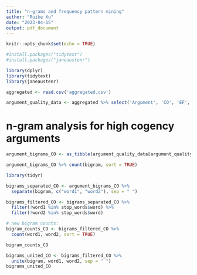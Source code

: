 ```yaml
---
title: "n-grams and frequency pattern mining"
author: "Ruike Xu"
date: "2023-04-15"
output: pdf_document
---
```


```r
knitr::opts_chunk$set(echo = TRUE)
```

```r
#install.packages("tidytext")
#install.packages("janeaustenr")
```

```r
library(dplyr)
library(tidytext)
library(janeaustenr)
```

```r
aggregated <- read.csv('aggregated.csv')
```

```r
argument_quality_data <- aggregated %>% select('Argument', 'CO', 'EF', 'RE', 'OV')
```


# n-gram analysis for high cogency arguments

```r
argument_bigrams_CO <- as_tibble(argument_quality_data[argument_quality_data$CO == 3, ]) %>% unnest_tokens(bigram, Argument, token = "ngrams", n=2) %>% filter(!is.na(bigram))
```


```r
argument_bigrams_CO %>% count(bigram, sort = TRUE)
```

```r
library(tidyr)

bigrams_separated_CO <- argument_bigrams_CO %>%
  separate(bigram, c("word1", "word2"), sep = " ")

bigrams_filtered_CO <- bigrams_separated_CO %>%
  filter(!word1 %in% stop_words$word) %>%
  filter(!word2 %in% stop_words$word)

# new bigram counts:
bigram_counts_CO <- bigrams_filtered_CO %>% 
  count(word1, word2, sort = TRUE)

bigram_counts_CO
```

```r
bigrams_united_CO <- bigrams_filtered_CO %>%
  unite(bigram, word1, word2, sep = " ")
bigrams_united_CO
```

```r

```

